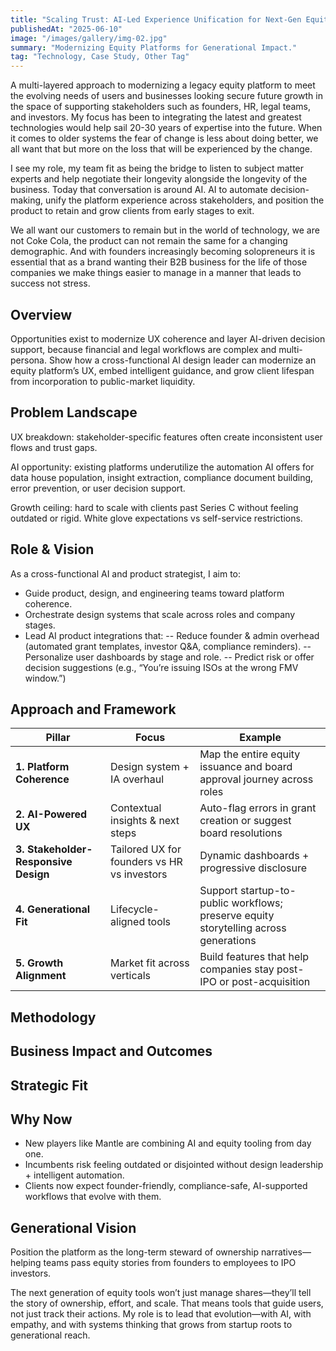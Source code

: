 ```yaml
---
title: "Scaling Trust: AI-Led Experience Unification for Next-Gen Equity Platforms"
publishedAt: "2025-06-10"
image: "/images/gallery/img-02.jpg"
summary: "Modernizing Equity Platforms for Generational Impact."
tag: "Technology, Case Study, Other Tag"
---
```


A multi-layered approach to modernizing a legacy equity platform to meet the evolving needs of users and businesses looking secure future growth in the space of supporting stakeholders such as founders, HR, legal teams, and investors. My focus has been to integrating the latest and greatest technologies would help sail 20-30 years of expertise into the future. When it comes to older systems the fear of change is less about doing better, we all want that but more on the loss that will be experienced by the change.

I see my role, my team fit as being the bridge to listen to subject matter experts and help negotiate their longevity alongside the longevity of the business. Today that conversation is around AI. AI to automate decision-making, unify the platform experience across stakeholders, and position the product to retain and grow clients from early stages to exit.

We all want our customers to remain but in the world of technology, we are not Coke Cola, the product can not remain the same for a changing demographic. And with founders increasingly becoming solopreneurs it is essential that as a brand wanting their B2B business for the life of those companies we make things easier to manage in a manner that leads to success not stress.

## Overview

Opportunities exist to modernize UX coherence and layer AI-driven decision support, because financial and legal workflows are complex and multi-persona. Show how a cross-functional AI design leader can modernize an equity platform’s UX, embed intelligent guidance, and grow client lifespan from incorporation to public-market liquidity.

## Problem Landscape

UX breakdown: stakeholder-specific features often create inconsistent user flows and trust gaps.

AI opportunity: existing platforms underutilize the automation AI offers for data house population, insight extraction, compliance document building, error prevention, or user decision support.

Growth ceiling: hard to scale with clients past Series C without feeling outdated or rigid. White glove expectations vs self-service restrictions.

## Role & Vision

As a cross-functional AI and product strategist, I aim to:

-   Guide product, design, and engineering teams toward platform coherence.
-   Orchestrate design systems that scale across roles and company stages.
-   Lead AI product integrations that:
    -- Reduce founder & admin overhead (automated grant templates, investor Q&A, compliance reminders).
    -- Personalize user dashboards by stage and role.
    -- Predict risk or offer decision suggestions (e.g., “You’re issuing ISOs at the wrong FMV window.”)

## Approach and Framework

| Pillar                               | Focus                                       | Example                                                                              |
| ------------------------------------ | ------------------------------------------- | ------------------------------------------------------------------------------------ |
| **1. Platform Coherence**            | Design system + IA overhaul                 | Map the entire equity issuance and board approval journey across roles               |
| **2. AI-Powered UX**                 | Contextual insights & next steps            | Auto-flag errors in grant creation or suggest board resolutions                      |
| **3. Stakeholder-Responsive Design** | Tailored UX for founders vs HR vs investors | Dynamic dashboards + progressive disclosure                                          |
| **4. Generational Fit**              | Lifecycle-aligned tools                     | Support startup-to-public workflows; preserve equity storytelling across generations |
| **5. Growth Alignment**              | Market fit across verticals                 | Build features that help companies stay post-IPO or post-acquisition                 |

## Methodology

## Business Impact and Outcomes

## Strategic Fit

## Why Now

-   New players like Mantle are combining AI and equity tooling from day one.
-   Incumbents risk feeling outdated or disjointed without design leadership + intelligent automation.
-   Clients now expect founder-friendly, compliance-safe, AI-supported workflows that evolve with them.

## Generational Vision

Position the platform as the long-term steward of ownership narratives—helping teams pass equity stories from founders to employees to IPO investors.

The next generation of equity tools won’t just manage shares—they’ll tell the story of ownership, effort, and scale. That means tools that guide users, not just track their actions. My role is to lead that evolution—with AI, with empathy, and with systems thinking that grows from startup roots to generational reach.
